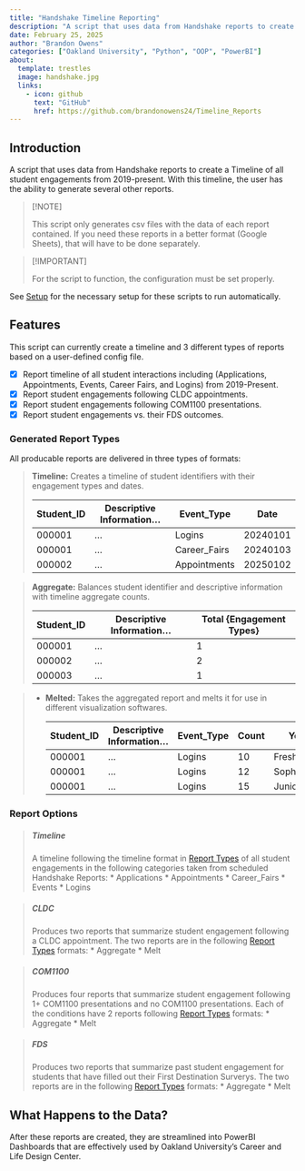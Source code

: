 ```yaml
---
title: "Handshake Timeline Reporting"
description: "A script that uses data from Handshake reports to create a Timeline of all student engagements from 2019-present. With this timeline, the user has the ability to generate several other reports."
date: February 25, 2025
author: "Brandon Owens"
categories: ["Oakland University", "Python", "OOP", "PowerBI"]
about:
  template: trestles
  image: handshake.jpg
  links: 
    - icon: github
      text: "GitHub"
      href: https://github.com/brandonowens24/Timeline_Reports
---
```


## Introduction

A script that uses data from Handshake reports to create a Timeline of all student engagements from 2019-present. With this timeline, the user has the ability to generate several other reports.

> \[!NOTE\]
>
> This script only generates csv files with the data of each report contained. If you need these reports in a better format (Google Sheets), that will have to be done separately.

> \[!IMPORTANT\]
>
> For the script to function, the configuration must be set properly.

See [Setup](#setup) for the necessary setup for these scripts to run automatically.

## Features

This script can currently create a timeline and 3 different types of reports based on a user-defined config file.

-   [x] Report timeline of all student interactions including (Applications, Appointments, Events, Career Fairs, and Logins) from 2019-Present.
-   [x] Report student engagements following CLDC appointments.
-   [x] Report student engagements following COM1100 presentations.
-   [x] Report student engagements vs. their FDS outcomes.

### Generated Report Types {#generated-report-types}

All producable reports are delivered in three types of formats:

> **Timeline:** Creates a timeline of student identifiers with their engagement types and dates.
>
> | Student_ID | Descriptive Information... | Event_Type   | Date     |
> |------------|----------------------------|--------------|----------|
> | 000001     | ...                        | Logins       | 20240101 |
> | 000001     | ...                        | Career_Fairs | 20240103 |
> | 000002     | ...                        | Appointments | 20250102 |

> **Aggregate:** Balances student identifier and descriptive information with timeline aggregate counts.
>
> | Student_ID | Descriptive Information... | Total {Engagement Types} |
> |------------|----------------------------|--------------------------|
> | 000001     | ...                        | 1                        |
> | 000002     | ...                        | 2                        |
> | 000003     | ...                        | 1                        |

> -   **Melted:** Takes the aggregated report and melts it for use in different visualization softwares.
>
>     | Student_ID | Descriptive Information... | Event_Type | Count | Year      |
>     |------------|----------------------------|------------|-------|-----------|
>     | 000001     | ...                        | Logins     | 10    | Freshman  |
>     | 000001     | ...                        | Logins     | 12    | Sophomore |
>     | 000001     | ...                        | Logins     | 15    | Junior    |

### Report Options

> ##### Timeline
>
> A timeline following the timeline format in [Report Types](#generated-report-types) of all student engagements in the following categories taken from scheduled Handshake Reports: \* Applications \* Appointments \* Career_Fairs \* Events \* Logins

> ##### CLDC
>
> Produces two reports that summarize student engagement following a CLDC appointment. The two reports are in the following [Report Types](#generated-report-types) formats: \* Aggregate \* Melt

> ##### COM1100
>
> Produces four reports that summarize student engagement following 1+ COM1100 presentations and no COM1100 presentations. Each of the conditions have 2 reports following [Report Types](#generated-report-types) formats: \* Aggregate \* Melt

> ##### FDS
>
> Produces two reports that summarize past student engagement for students that have filled out their First Destination Surverys. The two reports are in the following [Report Types](#generated-report-types) formats: \* Aggregate \* Melt

## What Happens to the Data?

After these reports are created, they are streamlined into PowerBI Dashboards that are effectively used by Oakland University's Career and Life Design Center.
